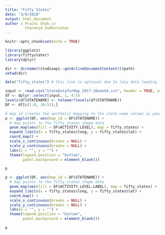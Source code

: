```yaml
---
title: "Fifty States"
date: "3/9/2018"
output: html_document
author : Prachi Shah,\n
         Charanya Sudharsanan
---
```


```r
knitr::opts_chunk$set(echo = TRUE)
```

```r
library(ggplot2)
library(fiftystater)
library(dplyr)

dir <- dirname(rstudioapi::getActiveDocumentContext()$path)
setwd(dir)
```

```r
data("fifty_states") # this line is optional due to lazy data loading

input <- read.csv("StateDataforMap_2017-18week4.csv", header = TRUE, sep = ",", stringsAsFactors = TRUE)[,1:5]
df <- dplyr::select(input, 1, 4:5)
levels(df$STATENAME) <- tolower(levels(df$STATENAME))
DF <- df[c(1:8, 10:51),]

```


```r
# map_id creates the aesthetic mapping to the state name column in your data
p <- ggplot(DF, aes(map_id = DF$STATENAME)) + 
  # map points to the fifty_states shape data
  geom_map(aes(fill = DF$ACTIVITY.LEVEL), map = fifty_states) + 
  expand_limits(x = fifty_states$long, y = fifty_states$lat) +
  coord_map() +
  scale_x_continuous(breaks = NULL) + 
  scale_y_continuous(breaks = NULL) +
  labs(x = "", y = "") +
  theme(legend.position = "bottom", 
        panel.background = element_blank())

p
```


```r

p <- ggplot(DF, aes(map_id = DF$STATENAME)) + 
  # map points to the fifty_states shape data
  geom_map(aes(fill = DF$ACTIVITY.LEVEL.LABEL), map = fifty_states) + 
  expand_limits(x = fifty_states$long, y = fifty_states$lat) +
  coord_map() +
  scale_x_continuous(breaks = NULL) + 
  scale_y_continuous(breaks = NULL) +
  labs(x = "", y = "") +
  theme(legend.position = "bottom", 
        panel.background = element_blank())

p
```

